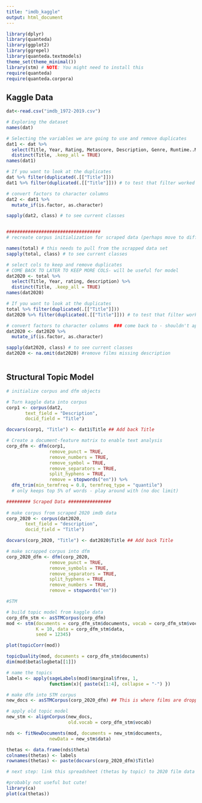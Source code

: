 ```yaml
---
title: "imdb_kaggle"
output: html_document
---
```


```r
library(dplyr)
library(quanteda)
library(ggplot2)
library(ggrepel)
library(quanteda.textmodels)
theme_set(theme_minimal())
library(stm) # NOTE: You might need to install this
require(quanteda)
require(quanteda.corpora)
```

## Kaggle Data

```r
dat<-read.csv("imdb_1972-2019.csv")

# Exploring the dataset
names(dat)

# Selecting the variables we are going to use and remove duplicates
dat1 <- dat %>% 
  select(Title, Year, Rating, Metascore, Description, Genre, Runtime..Minutes., Revenue..Millions.) %>% 
  distinct(Title, .keep_all = TRUE)
names(dat1)

# If you want to look at the duplicates 
dat %>% filter(duplicated(.[["Title"]]))
dat1 %>% filter(duplicated(.[["Title"]])) # to test that filter worked

# convert factors to character columns
dat2 <- dat1 %>%
  mutate_if(is.factor, as.character)

sapply(dat2, class) # to see current classes


###################################
# recreate corpus initialization for scraped data (perhaps move to different script later)

names(total) # this needs to pull from the scrapped data set
sapply(total, class) # to see current classes

# select cols to keep and remove duplicates
# COME BACK TO LATER TO KEEP MORE COLS- will be useful for model
dat2020 <- total %>% 
  select(Title, Year, rating, description) %>% 
  distinct(Title, .keep_all = TRUE)
names(dat2020)

# If you want to look at the duplicates 
total %>% filter(duplicated(.[["Title"]]))
dat2020 %>% filter(duplicated(.[["Title"]])) # to test that filter worked

# convert factors to character columns  ### come back to - shouldn't apply factorization to rating or year
dat2020 <- dat2020 %>%
  mutate_if(is.factor, as.character)

sapply(dat2020, class) # to see current classes
dat2020 <- na.omit(dat2020) #remove films missing description



```

## Structural Topic Model


```r
# initialize corpus and dfm objects

# Turn kaggle data into corpus
corp1 <- corpus(dat2, 
       text_field = "Description",
       docid_field = "Title")

docvars(corp1, "Title") <- dat1$Title ## Add back Title

# Create a document-feature matrix to enable text analysis
corp_dfm <- dfm(corp1, 
                remove_punct = TRUE, 
                remove_numbers = TRUE,
                remove_symbol = TRUE, 
                remove_separators = TRUE,
                split_hyphens = TRUE,
                remove = stopwords("en")) %>%
  dfm_trim(min_termfreq = 0.8, termfreq_type = "quantile") 
  # only keeps top 5% of words - play around with (no doc limit)

######### Scraped Data ################
  
# make corpus from scraped 2020 imdb data
corp_2020 <- corpus(dat2020, 
       text_field = "description",
       docid_field = "Title")

docvars(corp_2020, "Title") <- dat2020$Title ## Add back Title

# make scrapped corpus into dfm 
corp_2020_dfm <- dfm(corp_2020,
                remove_punct = TRUE,
                remove_symbols = TRUE,
                remove_separators = TRUE,
                split_hyphens = TRUE,
                remove_numbers = TRUE,   
                remove = stopwords("en")) 

```

```r
#STM

# build topic model from kaggle data
corp_dfm_stm <- asSTMCorpus(corp_dfm)
mod <- stm(documents = corp_dfm_stm$documents, vocab = corp_dfm_stm$vocab,
           K = 10, data = corp_dfm_stm$data,
           seed = 12345)

plot(topicCorr(mod))

topicQuality(mod, documents = corp_dfm_stm$documents)
dim(mod$beta$logbeta[[1]])

# name the topics
labels <- apply(sageLabels(mod)$marginal$frex, 1,
                function(x){ paste(x[1:4], collapse = "-") })

# make dfm into STM corpus
new_docs <- asSTMCorpus(corp_2020_dfm) ## This is where films are dropped if na.omit not run (above)

# apply old topic model
new_stm <- alignCorpus(new_docs,
                       old.vocab = corp_dfm_stm$vocab)

nds <- fitNewDocuments(mod, documents = new_stm$documents,
                newData = new_stm$data)

thetas <- data.frame(nds$theta)
colnames(thetas) <- labels
rownames(thetas) <- paste(docvars(corp_2020_dfm)$Title)

# next step: link this spreadsheet (thetas by topic) to 2020 film data to create model

#probably not useful but cute!
library(ca)
plot(ca(thetas))

```

